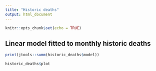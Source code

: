 ```yaml
---
title: "Historic deaths"
output: html_document
---
```


```r
knitr::opts_chunk$set(echo = TRUE)
```

## Linear model fitted to monthly historic deaths


```r
print(jtools::summ(historic_deaths$model))

historic_deaths$plot
```
